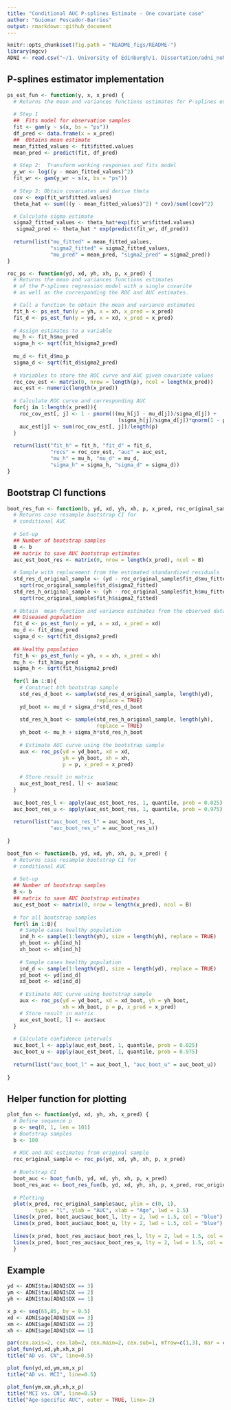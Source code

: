 ```yaml
---
title: "Conditional AUC P-splines Estimate - One covariate case"
author: "Guiomar Pescador-Barrios"
output: rmarkdown::github_document
---
```


```r
knitr::opts_chunk$set(fig.path = "README_figs/README-")
library(mgcv)
ADNI <- read.csv("~/1. University of Edinburgh/1. Dissertation/adni_noNA.csv")
```

## P-splines estimator implementation

```r
ps_est_fun <- function(y, x, x_pred) {
  # Returns the mean and variances functions estimates for P-splines estimator
  
  # Step 1
  ##  Fits model for observation samples 
  fit <- gam(y ~ s(x, bs = "ps"))
  df_pred <- data.frame(x = x_pred)
  ##  Obtains mean estimate
  mean_fitted_values <- fit$fitted.values
  mean_pred <- predict(fit, df_pred)
  
  # Step 2:  Transform working responses and fits model
  y_wr <- log((y - mean_fitted_values)^2)
  fit_wr <- gam(y_wr ~ s(x, bs = "ps"))
  
  # Step 3: Obtain covariates and derive theta
  cov <- exp(fit_wr$fitted.values)
  theta_hat <- sum(((y - mean_fitted_values)^2) * cov)/sum((cov)^2)

  # Calculate sigma estimate
  sigma2_fitted_values <- theta_hat*exp(fit_wr$fitted.values)
   sigma2_pred <- theta_hat * exp(predict(fit_wr, df_pred))
  
  return(list("mu_fitted" = mean_fitted_values, 
              "sigma2_fitted" = sigma2_fitted_values,
              "mu_pred" = mean_pred, "sigma2_pred" = sigma2_pred))
}
```

```r
roc_ps <- function(yd, xd, yh, xh, p, x_pred) {
  # Returns the mean and variances functions estimates 
  # of the P-splines regression model with a single covarite
  # as well as the corresponding the ROC and AUC estimates.

  # Call a function to obtain the mean and variance estimates
  fit_h <- ps_est_fun(y = yh, x = xh, x_pred = x_pred)
  fit_d <- ps_est_fun(y = yd, x = xd, x_pred = x_pred)
  
  # Assign estimates to a variable
  mu_h <- fit_h$mu_pred
  sigma_h <- sqrt(fit_h$sigma2_pred)
  
  mu_d <- fit_d$mu_p
  sigma_d <- sqrt(fit_d$sigma2_pred)
  
  # Variables to store the ROC curve and AUC given covariate values
  roc_cov_est <- matrix(0, nrow = length(p), ncol = length(x_pred))
  auc_est <- numeric(length(x_pred))
  
  # Calculate ROC curve and corresponding AUC 
  for(j in 1:length(x_pred)){
    roc_cov_est[, j] <- 1 - pnorm(((mu_h[j] - mu_d[j])/sigma_d[j]) + 
                                    (sigma_h[j]/sigma_d[j])*qnorm(1 - p))
    auc_est[j] <- sum(roc_cov_est[, j])/length(p)
  }
  
  return(list("fit_h" = fit_h, "fit_d" = fit_d,
              "rocs" = roc_cov_est, "auc" = auc_est, 
              "mu_h" = mu_h, "mu_d" = mu_d, 
              "sigma_h" = sigma_h, "sigma_d" = sigma_d))
}
```

## Bootstrap CI functions

```r
boot_res_fun <- function(b, yd, xd, yh, xh, p, x_pred, roc_original_sample) {
  # Returns case resample bootstrap CI for 
  # conditional AUC
  
  # Set-up
  ## Number of bootstrap samples
  B <- b
  ## matrix to save AUC bootstrap estimates
  auc_est_boot_res <- matrix(0, nrow = length(x_pred), ncol = B)
  
  # Sample with replacement from the estimated standardized residuals
  std_res_d_original_sample <- (yd - roc_original_sample$fit_d$mu_fitted)/
    sqrt(roc_original_sample$fit_d$sigma2_fitted)
  std_res_h_original_sample <- (yh - roc_original_sample$fit_h$mu_fitted)/
    sqrt(roc_original_sample$fit_h$sigma2_fitted)
  
  # Obtain  mean function and variance estimates from the observed data
  ## Diseased population
  fit_d <- ps_est_fun(y = yd, x = xd, x_pred = xd)
  mu_d <- fit_d$mu_pred
  sigma_d <- sqrt(fit_d$sigma2_pred)
  
  ## Healthy population
  fit_h <- ps_est_fun(y = yh, x = xh, x_pred = xh)
  mu_h <- fit_h$mu_pred
  sigma_h <- sqrt(fit_h$sigma2_pred)
  
  for(l in 1:B){
    # Construct bth bootstrap sample
    std_res_d_boot <- sample(std_res_d_original_sample, length(yd), 
                             replace = TRUE)
    yd_boot <- mu_d + sigma_d*std_res_d_boot
    
    std_res_h_boot <- sample(std_res_h_original_sample, length(yh), 
                             replace = TRUE)
    yh_boot <- mu_h + sigma_h*std_res_h_boot
    
    # Estimate AUC curve using the bootstrap sample
    aux <- roc_ps(yd = yd_boot, xd = xd,
                  yh = yh_boot, xh = xh,
                  p = p, x_pred = x_pred)
    
    # Store result in matrix
    auc_est_boot_res[, l] <- aux$auc
  }
  
  auc_boot_res_l <- apply(auc_est_boot_res, 1, quantile, prob = 0.025)
  auc_boot_res_u <- apply(auc_est_boot_res, 1, quantile, prob = 0.975)
  
  return(list("auc_boot_res_l" = auc_boot_res_l, 
              "auc_boot_res_u" = auc_boot_res_u))
  
}


```


```r
boot_fun <- function(b, yd, xd, yh, xh, p, x_pred) {
  # Returns case resample bootstrap CI for 
  # conditional AUC
  
  # Set-up
  ## Number of bootstrap samples
  B <- b
  ## matrix to save AUC bootstrap estimates
  auc_est_boot <- matrix(0, nrow = length(x_pred), ncol = B)
  
  # for all bootstrap samples
  for(l in 1:B){
    # Sample cases healthy population
    ind_h <- sample(1:length(yh), size = length(yh), replace = TRUE)
    yh_boot <- yh[ind_h]  
    xh_boot <- xh[ind_h]
    
    # Sample cases healthy population
    ind_d <- sample(1:length(yd), size = length(yd), replace = TRUE)  
    yd_boot <- yd[ind_d]  
    xd_boot <- xd[ind_d]
    
    # Estimate AUC curve using bootstrap sample
    aux <- roc_ps(yd = yd_boot, xd = xd_boot, yh = yh_boot, 
                  xh = xh_boot, p = p, x_pred = x_pred)
    # Store result in matrix
    auc_est_boot[, l] <- aux$auc
  }
  
  # Calculate confidence intervals
  auc_boot_l <- apply(auc_est_boot, 1, quantile, prob = 0.025)
  auc_boot_u <- apply(auc_est_boot, 1, quantile, prob = 0.975)
  
  return(list("auc_boot_l" = auc_boot_l, "auc_boot_u" = auc_boot_u))
  
}
```

## Helper function for plotting

```r
plot_fun <- function(yd, xd, yh, xh, x_pred) {
  # Define sequence p
  p <- seq(0, 1, len = 101)
  # Bootstrap samples
  b <- 100
  
  # ROC and AUC estimates from original sample
  roc_original_sample <- roc_ps(yd, xd, yh, xh, p, x_pred)
    
  # Bootstrap CI
  boot_auc <- boot_fun(b, yd, xd, yh, xh, p, x_pred)
  boot_res_auc <- boot_res_fun(b, yd, xd, yh, xh, p, x_pred, roc_original_sample)
    
  # Plotting
  plot(x_pred, roc_original_sample$auc, ylim = c(0, 1),
         type = "l", ylab = "AUC", xlab = "Age", lwd = 1.5)
  lines(x_pred, boot_auc$auc_boot_l, lty = 2, lwd = 1.5, col = "blue")
  lines(x_pred, boot_auc$auc_boot_u, lty = 2, lwd = 1.5, col = "blue")
  
  lines(x_pred, boot_res_auc$auc_boot_res_l, lty = 2, lwd = 1.5, col = "red")
  lines(x_pred, boot_res_auc$auc_boot_res_u, lty = 2, lwd = 1.5, col = "red")
  }
```

## Example

```r
yd <- ADNI$tau[ADNI$DX == 3]
ym <- ADNI$tau[ADNI$DX == 2]
yh <- ADNI$tau[ADNI$DX == 1]

x_p <- seq(65,85, by = 0.5)
xd <- ADNI$age[ADNI$DX == 3]
xm <- ADNI$age[ADNI$DX == 2]
xh <- ADNI$age[ADNI$DX == 1]

par(cex.axis=2, cex.lab=2, cex.main=2, cex.sub=1, mfrow=c(1,3), mar = c(5.5, 4.5, 6.5, 2.5))
plot_fun(yd,xd,yh,xh,x_p)
title("AD vs. CN", line=0.5) 

plot_fun(yd,xd,ym,xm,x_p)
title("AD vs. MCI", line=0.5) 

plot_fun(ym,xm,yh,xh,x_p)
title("MCI vs. CN", line=0.5) 
title("Age-specific AUC", outer = TRUE, line=-2) 

```

